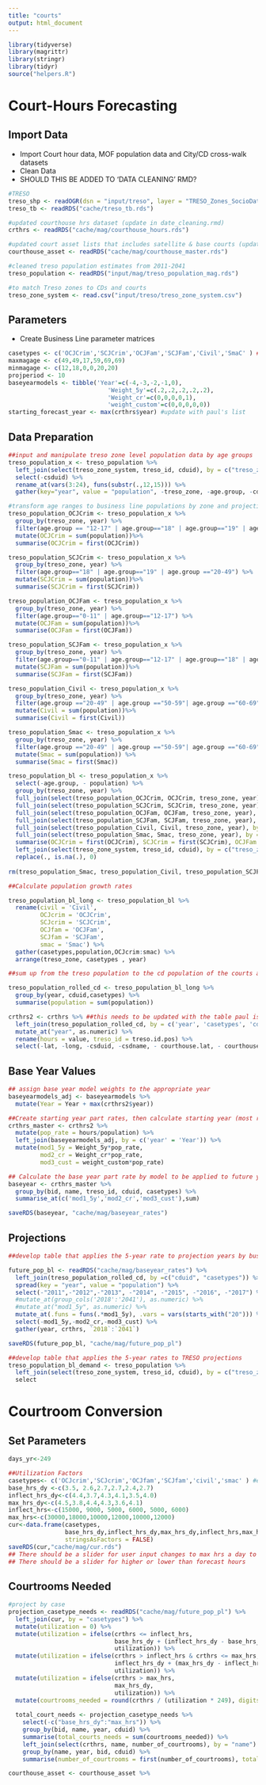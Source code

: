 ```yaml
---
title: "courts"
output: html_document
---
```


```r
library(tidyverse)
library(magrittr)
library(stringr)
library(tidyr)
source("helpers.R")
```



# Court-Hours Forecasting

## Import Data
  - Import Court hour data, MOF population data and City/CD cross-walk datasets
  - Clean Data
  - SHOULD THIS BE ADDED TO 'DATA CLEANING' RMD?
```r

#TRESO 
treso_shp <- readOGR(dsn = "input/treso", layer = "TRESO_Zones_SocioData_Gatineau_LCC")
treso_tb <- readRDS("cache/treso_tb.rds")

#updated courthouse hrs dataset (update in date_cleaning.rmd)
crthrs <- readRDS("cache/mag/courthouse_hours.rds")

#updated court asset lists that includes satellite & base courts (update in date_cleaning.rmd)
courthouse_asset <- readRDS("cache/mag/courthouse_master.rds")

#cleaned treso population estimates from 2011-2041
treso_population <- readRDS("input/mag/treso_population_mag.rds")

#to match Treso zones to CDs and courts
treso_zone_system <- read.csv("input/treso/treso_zone_system.csv")

```

## Parameters
  - Create Business Line parameter matrices
  
```r
casetypes <- c('OCJCrim','SCJCrim','OCJFam','SCJFam','Civil','SmaC' ) ##OCJFam & SCJFam age groups are flipped - Salah Flipped them back
maxmagage <- c(49,49,17,59,69,69)
minmagage <- c(12,18,0,0,20,20)
projperiod <- 10
baseyearmodels <- tibble('Year'=c(-4,-3,-2,-1,0),
                            'Weight_5y'=c(.2,.2,.2,.2,.2),
                            'Weight_cr'=c(0,0,0,0,1),
                            'weight_custom'=c(0,0,0,0,0))
starting_forecast_year <- max(crthrs$year) #update with paul's list

```

## Data Preparation

```r

##input and manipulate treso zone level population data by age groups
treso_population_x <- treso_population %>% 
  left_join(select(treso_zone_system, treso_id, cduid), by = c("treso_zone" = "treso_id")) %>% 
  select(-csduid) %>% 
  rename_at(vars(3:24), funs(substr(.,12,15))) %>% 
  gather(key="year", value = "population", -treso_zone, -age.group, -cduid)

#transform age ranges to business line populations by zone and projection year
treso_population_OCJCrim <- treso_population_x %>% 
  group_by(treso_zone, year) %>% 
  filter(age.group == "12-17" | age.group=="18" | age.group=="19" | age.group =="20-49") %>% 
  mutate(OCJCrim = sum(population))%>% 
  summarise(OCJCrim = first(OCJCrim))

treso_population_SCJCrim <- treso_population_x %>% 
  group_by(treso_zone, year) %>% 
  filter(age.group=="18" | age.group=="19" | age.group =="20-49") %>% 
  mutate(SCJCrim = sum(population))%>% 
  summarise(SCJCrim = first(SCJCrim))

treso_population_OCJFam <- treso_population_x %>% 
  group_by(treso_zone, year) %>% 
  filter(age.group=="0-11" | age.group=="12-17") %>% 
  mutate(OCJFam = sum(population))%>% 
  summarise(OCJFam = first(OCJFam))

treso_population_SCJFam <- treso_population_x %>% 
  group_by(treso_zone, year) %>% 
  filter(age.group=="0-11" | age.group=="12-17" | age.group=="18" | age.group=="19" | age.group =="20-49" | age.group =="50-59") %>% 
  mutate(SCJFam = sum(population))%>% 
  summarise(SCJFam = first(SCJFam))

treso_population_Civil <- treso_population_x %>% 
  group_by(treso_zone, year) %>% 
  filter(age.group =="20-49" | age.group =="50-59"| age.group =="60-69") %>% 
  mutate(Civil = sum(population))%>% 
  summarise(Civil = first(Civil))

treso_population_Smac <- treso_population_x %>% 
  group_by(treso_zone, year) %>% 
  filter(age.group =="20-49" | age.group =="50-59"| age.group =="60-69") %>% 
  mutate(Smac = sum(population)) %>% 
  summarise(Smac = first(Smac))

treso_population_bl <- treso_population_x %>% 
  select(-age.group, - population) %>% 
  group_by(treso_zone, year) %>% 
  full_join(select(treso_population_OCJCrim, OCJCrim, treso_zone, year), by = c("treso_zone", "year")) %>% 
  full_join(select(treso_population_SCJCrim, SCJCrim, treso_zone, year), by = c("treso_zone", "year")) %>%
  full_join(select(treso_population_OCJFam, OCJFam, treso_zone, year), by = c("treso_zone", "year")) %>%
  full_join(select(treso_population_SCJFam, SCJFam, treso_zone, year), by = c("treso_zone", "year")) %>%
  full_join(select(treso_population_Civil, Civil, treso_zone, year), by = c("treso_zone", "year")) %>%
  full_join(select(treso_population_Smac, Smac, treso_zone, year), by = c("treso_zone", "year")) %>% 
  summarise(OCJCrim = first(OCJCrim), SCJCrim = first(SCJCrim), OCJFam = first(OCJFam), SCJFam = first(SCJFam), Civil = first(Civil), Smac = first(Smac)) %>% 
  left_join(select(treso_zone_system, treso_id, cduid), by = c("treso_zone" = "treso_id")) %>% 
  replace(., is.na(.), 0)
  
rm(treso_population_Smac, treso_population_Civil, treso_population_SCJFam, treso_population_OCJFam, treso_population_SCJCrim, treso_population_OCJCrim)

##Calculate population growth rates

treso_population_bl_long <- treso_population_bl %>%
  rename(civil = 'Civil',
         OCJcrim = 'OCJCrim',
         SCJcrim = 'SCJCrim',
         OCJfam = 'OCJFam',
         SCJfam = 'SCJFam',
         smac = 'Smac') %>%
  gather(casetypes,population,OCJcrim:smac) %>%
  arrange(treso_zone, casetypes , year)

##sum up from the treso population to the cd population of the courts and attach a treso id to each court all to the crthrs2

treso_population_rolled_cd <- treso_population_bl_long %>% 
  group_by(year, cduid,casetypes) %>%
  summarise(population = sum(population))

crthrs2 <- crthrs %>% ##this needs to be updated with the table paul is updating
  left_join(treso_population_rolled_cd, by = c('year', 'casetypes', 'cduid')) %>% 
  mutate_at("year", as.numeric) %>% 
  rename(hours = value, treso_id = treso.id.pos) %>% 
  select(-lat, -long, -csduid, -csdname, - courthouse.lat, - courthouse.long)

```

## Base Year Values

```r
## assign base year model weights to the appropriate year
baseyearmodels_adj <- baseyearmodels %>% 
  mutate(Year = Year + max(crthrs2$year))

##Create starting year part rates, then calculate starting year (most recent data year)hours
crthrs_master <- crthrs2 %>% 
  mutate(pop_rate = hours/population) %>% 
  left_join(baseyearmodels_adj, by = c('year' = 'Year')) %>% 
  mutate(mod1_5y = Weight_5y*pop_rate,
         mod2_cr = Weight_cr*pop_rate,
         mod3_cust = weight_custom*pop_rate)

## Calculate the base year part rate by model to be applied to future years
baseyear <- crthrs_master %>% 
  group_by(bid, name, treso_id, cduid, casetypes) %>%
  summarise_at(c('mod1_5y','mod2_cr','mod3_cust'),sum)

saveRDS(baseyear, "cache/mag/baseyear_rates")

```


## Projections

```r
##develop table that applies the 5-year rate to projection years by business lines - rate calculation method can be changed later on

future_pop_bl <- readRDS("cache/mag/baseyear_rates") %>%
  left_join(treso_population_rolled_cd, by =c("cduid", "casetypes")) %>%
  spread(key = "year", value = "population") %>%
  select(-"2011",-"2012",-"2013", -"2014", -"2015", -"2016", -"2017") %>%
  #mutate_at(group_cols('2018':'2041'), as.numeric) %>%
  #mutate_at("mod1_5y", as.numeric) %>%
  mutate_at(.funs = funs(.*mod1_5y), .vars = vars(starts_with("20"))) %>%
  select(-mod1_5y,-mod2_cr,-mod3_cust) %>%
  gather(year, crthrs, `2018`:`2041`)

saveRDS(future_pop_bl, "cache/mag/future_pop_pl")

##develop table that applies the 5-year rates to TRESO projections
treso_population_bl_demand <- treso_population %>% 
  left_join(select(treso_zone_system, treso_id, cduid), by = c("treso_zone" = "treso_id")) %>% 
  select

```

# Courtroom Conversion

## Set Parameters

```r
days_yr<-249

##Utilization Factors
casetypes<- c('OCJcrim','SCJcrim','OCJfam','SCJfam','civil','smac' ) #error in hours - flipped by Salah
base_hrs_dy <-c(3.5, 2.6,2.7,2.7,2.4,2.7)
inflect_hrs_dy<-c(4.4,3.7,4.3,4.1,3.5,4.0)
max_hrs_dy<-c(4.5,3.8,4.4,4.3,3.6,4.1)
inflect_hrs<-c(15000, 9000, 5000, 6000, 5000, 6000)
max_hrs<-c(30000,18000,10000,12000,10000,12000)
cur<-data.frame(casetypes,
                base_hrs_dy,inflect_hrs_dy,max_hrs_dy,inflect_hrs,max_hrs,
                stringsAsFactors = FALSE)
saveRDS(cur,"cache/mag/cur.rds")
## There should be a slider for user input changes to max hrs a day to reflect modernization effects
## There should be a slider for higher or lower than forecast hours

```

## Courtrooms Needed

```r
#project by case
projection_casetype_needs <- readRDS("cache/mag/future_pop_pl") %>% 
  left_join(cur, by = "casetypes") %>% 
  mutate(utilization = 0) %>% 
  mutate(utilization = ifelse(crthrs <= inflect_hrs,
                              base_hrs_dy + (inflect_hrs_dy - base_hrs_dy) / (inflect_hrs - 0 ) * crthrs,
                              utilization)) %>% 
  mutate(utilization = ifelse(crthrs > inflect_hrs & crthrs <= max_hrs,
                              inflect_hrs_dy + (max_hrs_dy - inflect_hrs_dy) * (crthrs - inflect_hrs) / (max_hrs - inflect_hrs),
                              utilization)) %>% 
  mutate(utilization = ifelse(crthrs > max_hrs,
                              max_hrs_dy,
                              utilization)) %>% 
  mutate(courtrooms_needed = round(crthrs / (utilization * 249), digits = 2))
  
  total_court_needs <- projection_casetype_needs %>%
    select(-c("base_hrs_dy":"max_hrs")) %>%
    group_by(bid, name, year, cduid) %>% 
    summarise(total_courts_needs = sum(courtrooms_needed)) %>% 
    left_join(select(crthrs, name, number_of_courtrooms), by = "name") %>%
    group_by(name, year, bid, cduid) %>% 
    summarise(number_of_courtrooms = first(number_of_courtrooms), total_courts_needs = first(total_courts_needs), courtrooms_reqd = total_courts_needs - number_of_courtrooms)

```


```r

courthouse_asset <- courthouse_asset %>% 
  

```

